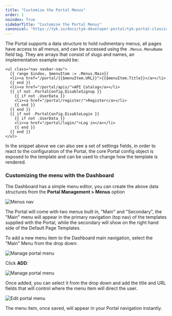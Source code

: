 ```yaml
---
title: "Customize the Portal Menus"
order: 1
noindex: True
sidebarTitle: "Customise the Portal Menus"
canonical: "https://tyk.io/docs/tyk-developer-portal/tyk-portal-classic/customise/changing-the-navigation"
---
```



<LegacyClassicPortalApi/>

The Portal supports a data structure to hold rudimentary menus, all pages have access to all menus, and can be accessed using the `.Menus.MenuName` field tag. They are arrays that consist of slugs and names, an implementation example would be:

```{.copyWrapper}
<ul class="nav navbar-nav">
  {{ range $index, $menuItem := .Menus.Main}}
  <li><a href="/portal/{{$menuItem.URL}}">{{$menuItem.Title}}</a></li>
  {{ end }}
  <li><a href="/portal/apis/">API Catalog</a></li>
  {{ if not .PortalConfig.DisableSignup }}
    {{ if not .UserData }}
    <li><a href="/portal/register/">Register</a></li>
    {{ end }}
  {{ end }}
  {{ if not .PortalConfig.DisableLogin }}
    {{ if not .UserData }}
    <li><a href="/portal/login/">Log in</a></li>
    {{ end }}
  {{ end }}
</ul>
```

In the snippet above we can also see a set of settings fields, in order to react to the configuration of the Portal, the core Portal config object is exposed to the template and can be used to change how the template is rendered.

### Customizing the menu with the Dashboard

The Dashboard has a simple menu editor, you can create the above data structures from the **Portal Management > Menus** option

<img src="/img/dashboard/portal-management/portal_nav_menus_2.5.png" alt="Menus nav" />

The Portal will come with two menus built in, "Main" and "Secondary", the "Main" menu will appear in the primary navigation (top nav) of the templates supplied with the Portal, while the secondary will show on the right hand side of the Default Page Templates.

To add a new menu item to the Dashboard main navigation, select the "Main" Menu from the drop down:

<img src="/img/dashboard/portal-management/portal_menus_2.5.png" alt="Manage portal menu" />

Click **ADD**:

<img src="/img/dashboard/portal-management/add_portal_menu_2.5.png" alt="Manage portal menu" />

Once added, you can select it from the drop down and add the title and URL fields that will control where the menu item will direct the user.

<img src="/img/dashboard/portal-management/portal_menu_dropdown_2.5.png" alt="Edit portal menu" />

The menu item, once saved, will appear in your Portal navigation instantly.
